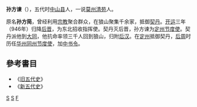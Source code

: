 '''孙方谏'''（{{bd|893年||954年|catIdx=S}}），五代时[[中山县|中山县]]人，一说[[莫州|莫州]][[清苑|清苑]]人。

原名'''孙方简'''，曾经利用[[宗教|宗教]]聚合群众，在狼山聚集千余家，抵御[[契丹|契丹]]。[[开运_(后晋)|开运]]三年（946年）归降[[后晋|后晋]]，为东北招收指挥使。契丹灭后晋，孙方谏为[[义武军节度使|定州节度使]]。契丹派他到[[大同市|大同]]，他抗命率领三千人回到狼山，归附[[后汉|后汉]]。在[[定州_(北魏)|定州]]抵御契丹，[[后周|后周]]时历任[[华州_(华县)|华州]][[同州|同州]][[节度使|节度使]]，加[[中书令|中书令]]。
==參考書目==
* 《[[旧五代史|旧五代史]]》
* 《[[新五代史|新五代史]]》
[[Category:五代十国军事人物|S]]
[[Category:定州人|S]]
[[Category:孙姓|F]]